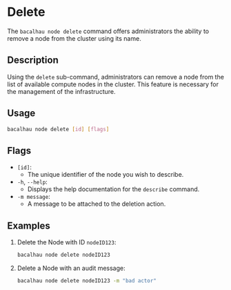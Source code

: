 
# Delete

The `bacalhau node delete` command offers administrators the ability to remove a node from the cluster using its name.

## Description

Using the `delete` sub-command, administrators can remove a node from the list of available compute nodes in the cluster. This feature is necessary for the management of the infrastructure.

## Usage

```bash
bacalhau node delete [id] [flags]
```

## Flags

- `[id]`:
  - The unique identifier of the node you wish to describe.
- `-h`, `--help`:
  - Displays the help documentation for the `describe` command.
- `-m message`:
  - A message to be attached to the deletion action.

<GlobalFlags />

## Examples

1.  Delete the Node with ID `nodeID123`:

    ```bash
    bacalhau node delete nodeID123
    ```

2.  Delete a Node with an audit message:

    ```bash
    bacalhau node delete nodeID123 -m "bad actor"
    ```
